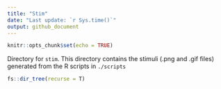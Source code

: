 ```yaml
---
title: "Stim"
date: "Last update: `r Sys.time()`"
output: github_document
---
```


```r
knitr::opts_chunk$set(echo = TRUE)
```

Directory for `stim`. 
This directory contains the stimuli (.png and .gif files) generated from the R scripts in `./scripts`

```r
fs::dir_tree(recurse = T)
```
